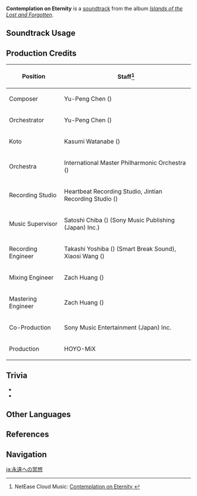 {{See also|Silent Seclusion}}
{{Soundtrack Infobox
|image          = Islands of the Lost and Forgotten.png
|album          = Islands of the Lost and Forgotten
|disc           = 1
|number         = 21
|featured       =
|featured2      =
|featured3      =
|featured_disc  =
|featured_disc2 =
|featured_disc3 =
|youtube_id     = pfD5WoHucDk
|youtube_time   = 1
|spotify_id     = 5S0mB7hMqQqNIbyzZa5EFq
|previous       = Silent Seclusion
|next           = A Sepulchral Gloom
}}
'''Contemplation on Eternity''' is a [[soundtrack]] from the album ''[[Islands of the Lost and Forgotten]]''.

==Soundtrack Usage==
{{Soundtrack Usage
|quest    = 
|location = Tenshukaku//interior
|domain   = Narukami Island: Tenshukaku//idle;;Narukami Island: Tenshukaku (Quest Domain)//idle
}}

==Production Credits==
{| class="wikitable"
! Position
! Staff<ref>NetEase Cloud Music: [https://music.163.com/#/song?id=1937114231 Contemplation on Eternity {{zh|对永恒的冥想}}]</ref>
|-
! Composer
| Yu-Peng Chen ({{zh|陈致逸}})
|-
! Orchestrator
| Yu-Peng Chen ({{zh|陈致逸}})
|-
! Koto
| Kasumi Watanabe ({{ja|渡邊 香澄}})
|-
! Orchestra
| International Master Philharmonic Orchestra ({{zh|国际首席爱乐乐团}})
|-
! Recording Studio
| Heartbeat Recording Studio, Jintian Recording Studio ({{zh|金田录音棚}})
|-
! Music Supervisor
| Satoshi Chiba ({{ja|千葉 智史}}) (Sony Music Publishing (Japan) Inc.)
|-
! Recording Engineer
| Takashi Yoshiba ({{ja|吉羽 貴史}}) (Smart Break Sound), Xiaosi Wang ({{zh|王小四}})
|-
! Mixing Engineer
| Zach Huang ({{zh|黄巍}})
|-
! Mastering Engineer
| Zach Huang ({{zh|黄巍}})
|-
! Co-Production
| Sony Music Entertainment (Japan) Inc.
|-
! Production
| HOYO-MiX
|}
<!--
==Gallery==
<gallery>
</gallery>
-->

==Trivia==
* {{Transclude|Silent Seclusion|TenshukakuTheme|section=1}}
* {{Transclude|Separated Dream|ShogunTheme|section=1}}

==Other Languages==
{{Other Languages
|en      = Contemplation on Eternity
|zhs     = 对永恒的冥想
|zhs_rm  = Duì Yǒnghéng de Míngxiǎng
|zhs_tl  = Meditation on Eternity
|ja      = 永遠への冥想
|ja_rm   = Eien he no Meisou
|ja_tl   = Meditation on Eternity
}}

==References==
{{Reflist}}

==Navigation==
{{Soundtrack Navbox|Islands of the Lost and Forgotten}}

[[ja:永遠への冥想]]